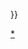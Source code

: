 {{Userbox
  |border-c = #FF8C00
  |border-s = 1<!-- 用戶框邊框的尺寸 -->
  |id-c     = #FFFFFF<!-- ID區的背景色 -->
  |id-s     = 10<!-- ID區 的字體大小（pt） -->
  |id-fc    = #FFA500<!-- ID區的字體顏色 -->
  |info-c   = #ffffff<!-- Info區的背景色 -->
  |info-s   = 9<!-- Info區的字體大小 -->
  |info-fc  = #FF4500<!-- Info區的字體顏色 -->
  |id       =
  |info     = This memeber uses <span style="color:#000000; background:#ffffff;">[[Couchsurfing]]</span>  <br>Username ：{{#if:{{{username|}}}|[https://www.couchsurfing.com/people//{{{username}}} <span style="color:#AAD4FF;">{{{username}}}</span>]|'''未填寫'''}}
}}
<includeonly>[[Category:Couchsurfing Users|{{PAGENAME}}]]</includeonly><noinclude>
{{Documentation}}
{{DEFAULTSORT:Couchsurfing}}
[[Category:Couchsurfing User|*]]
</noinclude>